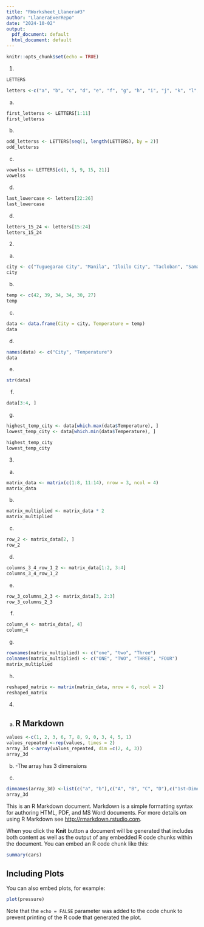 ```yaml
---
title: "RWorksheet_Llanera#3"
author: "LlaneraExerRepo"
date: "2024-10-02"
output:
  pdf_document: default
  html_document: default
---
```


```r
knitr::opts_chunk$set(echo = TRUE)
```

1. 
```r
LETTERS
```
```r
letters <-c("a", "b", "c", "d", "e", "f", "g", "h", "i", "j", "k", "l", "m", "n", "o", "p", "q", "r", "s","t", "u", "v", "w", "x", "y", "z")
```

a. 
```r
first_letterss <- LETTERS[1:11]
first_letterss
```

b.
```r
odd_letterss <- LETTERS[seq(1, length(LETTERS), by = 2)]
odd_letterss
```
c. 
```r
vowelss <- LETTERS[c(1, 5, 9, 15, 21)]  
vowelss
```
d. 
```r
last_lowercase <- letters[22:26]
last_lowercase
```
d. 
```r
letters_15_24 <- letters[15:24]
letters_15_24
```
2. 
a. 
```r
city <- c("Tuguegarao City", "Manila", "Iloilo City", "Tacloban", "Samal Island", "Davao City")
city
```
b. 
```r
temp <- c(42, 39, 34, 34, 30, 27)
temp
```

c.
```r
data <- data.frame(City = city, Temperature = temp)
data
```
d. 
```r
names(data) <- c("City", "Temperature")
data
```
e. 
```r
str(data)
```
f. 
```r
data[3:4, ]
```
g. 
```r
highest_temp_city <- data[which.max(data$Temperature), ]
lowest_temp_city <- data[which.min(data$Temperature), ]

highest_temp_city
lowest_temp_city
```
3. 
a. 
```r
matrix_data <- matrix(c(1:8, 11:14), nrow = 3, ncol = 4)
matrix_data
```
b. 
```r
matrix_multiplied <- matrix_data * 2
matrix_multiplied
```

c. 
```r
row_2 <- matrix_data[2, ]
row_2
```
d. 
```r
columns_3_4_row_1_2 <- matrix_data[1:2, 3:4]
columns_3_4_row_1_2
```
e.
```r
row_3_columns_2_3 <- matrix_data[3, 2:3]
row_3_columns_2_3
```
f. 
```r
column_4 <- matrix_data[, 4]
column_4
```
g. 
```r
rownames(matrix_multiplied) <- c("one", "two", "Three")
colnames(matrix_multiplied) <- c("ONE", "TWO", "THREE", "FOUR")
matrix_multiplied
```
h. 
```r
reshaped_matrix <- matrix(matrix_data, nrow = 6, ncol = 2)
reshaped_matrix
```
4. 
a. 
## R Markdown
```r
values <-c(1, 2, 3, 6, 7, 8, 9, 0, 3, 4, 5, 1)
values_repeated <-rep(values, times = 2)
array_3d <-array(values_repeated, dim =c(2, 4, 3))
array_3d
```
b. 
-The array has 3 dimensions

c.
```r
dimnames(array_3d) <-list(c("a", "b"),c("A", "B", "C", "D"),c("1st-Dimensional Array", "2nd-Dimensional Array", "3rd-Dimensional Array")) 
array_3d
```



This is an R Markdown document. Markdown is a simple formatting syntax for authoring HTML, PDF, and MS Word documents. For more details on using R Markdown see <http://rmarkdown.rstudio.com>.



When you click the **Knit** button a document will be generated that includes both content as well as the output of any embedded R code chunks within the document. You can embed an R code chunk like this:

```r
summary(cars)
```

## Including Plots

You can also embed plots, for example:

```r
plot(pressure)
```

Note that the `echo = FALSE` parameter was added to the code chunk to prevent printing of the R code that generated the plot.
